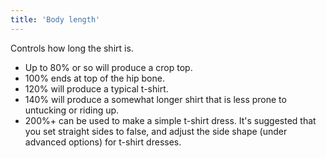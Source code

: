 ```yaml
---
title: 'Body length'
---
```


Controls how long the shirt is.

- Up to 80% or so will produce a crop top.
- 100% ends at top of the hip bone.
- 120% will produce a typical t-shirt.
- 140% will produce a somewhat longer shirt that is less prone to untucking or riding up.
- 200%+ can be used to make a simple t-shirt dress. It's suggested that you set straight sides to false, and adjust the side shape (under advanced options) for t-shirt dresses.
